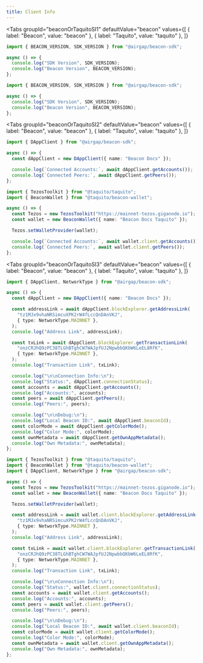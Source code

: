 ```yaml
---
title: Client Info
---
```


<Tabs
  groupId="beaconOrTaquitoSI1"
  defaultValue="beacon"
  values={[
    { label: "Beacon", value: "beacon" },
    { label: "Taquito", value: "taquito" },
  ]}
>
  <TabItem value="beacon">

```ts code
import { BEACON_VERSION, SDK_VERSION } from "@airgap/beacon-sdk";

async () => {
  console.log("SDK Version", SDK_VERSION);
  console.log("Beacon Version", BEACON_VERSION);
};
```

</TabItem>

<TabItem value="taquito">

```ts code
import { BEACON_VERSION, SDK_VERSION } from "@airgap/beacon-sdk";

async () => {
  console.log("SDK Version", SDK_VERSION);
  console.log("Beacon Version", BEACON_VERSION);
};
```

</TabItem>
</Tabs>

<Tabs
  groupId="beaconOrTaquitoSI2"
  defaultValue="beacon"
  values={[
    { label: "Beacon", value: "beacon" },
    { label: "Taquito", value: "taquito" },
  ]}
>
  <TabItem value="beacon">

```ts code
import { DAppClient } from "@airgap/beacon-sdk";

async () => {
  const dAppClient = new DAppClient({ name: "Beacon Docs" });

  console.log(`Connected Accounts:`, await dAppClient.getAccounts());
  console.log(`Connected Peers:`, await dAppClient.getPeers());
};
```

</TabItem>

<TabItem value="taquito">

```ts code
import { TezosToolkit } from "@taquito/taquito";
import { BeaconWallet } from "@taquito/beacon-wallet";

async () => {
  const Tezos = new TezosToolkit("https://mainnet-tezos.giganode.io");
  const wallet = new BeaconWallet({ name: "Beacon Docs Taquito" });

  Tezos.setWalletProvider(wallet);

  console.log(`Connected Accounts:`, await wallet.client.getAccounts());
  console.log(`Connected Peers:`, await wallet.client.getPeers());
};
```

</TabItem>
</Tabs>

<Tabs
  groupId="beaconOrTaquitoSI3"
  defaultValue="beacon"
  values={[
    { label: "Beacon", value: "beacon" },
    { label: "Taquito", value: "taquito" },
  ]}
>
  <TabItem value="beacon">

```ts code
import { DAppClient, NetworkType } from "@airgap/beacon-sdk";

async () => {
  const dAppClient = new DAppClient({ name: "Beacon Docs" });

  const addressLink = await dAppClient.blockExplorer.getAddressLink(
    "tz1MJx9vhaNRSimcuXPK2rW4fLccQnDAnVKJ",
    { type: NetworkType.MAINNET },
  );
  console.log("Address Link", addressLink);

  const txLink = await dAppClient.blockExplorer.getTransactionLink(
    "onzCRJhQ9zPC38TLGhBTghCW7WAJpfUJ2NpwbbQKbW6LeEL8RfK",
    { type: NetworkType.MAINNET },
  );
  console.log("Transaction Link", txLink);

  console.log("\n\nConnection Info:\n");
  console.log("Status:", dAppClient.connectionStatus);
  const accounts = await dAppClient.getAccounts();
  console.log("Accounts:", accounts);
  const peers = await dAppClient.getPeers();
  console.log("Peers:", peers);

  console.log("\n\nDebug:\n");
  console.log("Local Beacon ID:", await dAppClient.beaconId);
  const colorMode = await dAppClient.getColorMode();
  console.log("Color Mode:", colorMode);
  const ownMetadata = await dAppClient.getOwnAppMetadata();
  console.log("Own Metadata:", ownMetadata);
};
```

</TabItem>
<TabItem value="taquito">

```ts code
import { TezosToolkit } from "@taquito/taquito";
import { BeaconWallet } from "@taquito/beacon-wallet";
import { DAppClient, NetworkType } from "@airgap/beacon-sdk";

async () => {
  const Tezos = new TezosToolkit("https://mainnet-tezos.giganode.io");
  const wallet = new BeaconWallet({ name: "Beacon Docs Taquito" });

  Tezos.setWalletProvider(wallet);

  const addressLink = await wallet.client.blockExplorer.getAddressLink(
    "tz1MJx9vhaNRSimcuXPK2rW4fLccQnDAnVKJ",
    { type: NetworkType.MAINNET },
  );
  console.log("Address Link", addressLink);

  const txLink = await wallet.client.blockExplorer.getTransactionLink(
    "onzCRJhQ9zPC38TLGhBTghCW7WAJpfUJ2NpwbbQKbW6LeEL8RfK",
    { type: NetworkType.MAINNET },
  );
  console.log("Transaction Link", txLink);

  console.log("\n\nConnection Info:\n");
  console.log("Status:", wallet.client.connectionStatus);
  const accounts = await wallet.client.getAccounts();
  console.log("Accounts:", accounts);
  const peers = await wallet.client.getPeers();
  console.log("Peers:", peers);

  console.log("\n\nDebug:\n");
  console.log("Local Beacon ID:", await wallet.client.beaconId);
  const colorMode = await wallet.client.getColorMode();
  console.log("Color Mode:", colorMode);
  const ownMetadata = await wallet.client.getOwnAppMetadata();
  console.log("Own Metadata:", ownMetadata);
};
```

</TabItem>
</Tabs>
